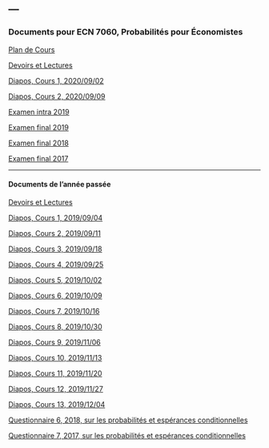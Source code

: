 ---
---

<link rel="stylesheet" href="styles.css" type="text/css">

### Documents pour ECN 7060, Probabilités pour Économistes

[Plan de Cours](./ECN7060/ECN7060A-A20-PC.pdf)

[Devoirs et Lectures](./ECN7060/ECN7060_DL.pdf)

[Diapos, Cours 1, 2020/09/02](./ECN7060/ECN7060_1.pdf)

[Diapos, Cours 2, 2020/09/09](./ECN7060/ECN7060_2.pdf)

[Examen intra 2019](./ECN7060/EI19.pdf)

[Examen final 2019](./ECN7060/EF19.pdf)

[Examen final 2018](./ECN7060/EF18A.pdf)

[Examen final 2017](./ECN7060/EF17A.pdf)

***

#### Documents de l'année passée

[Devoirs et Lectures](./ECN7060/ECN7060_DL_2019.pdf)

[Diapos, Cours 1, 2019/09/04](./ECN7060/ECN7060_1_2019.pdf)

[Diapos, Cours 2, 2019/09/11](./ECN7060/ECN7060_2_2019.pdf)

[Diapos, Cours 3, 2019/09/18](./ECN7060/ECN7060_3_2019.pdf)

[Diapos, Cours 4, 2019/09/25](./ECN7060/ECN7060_4_2019.pdf)

[Diapos, Cours 5, 2019/10/02](./ECN7060/ECN7060_5_2019.pdf)

[Diapos, Cours 6, 2019/10/09](./ECN7060/ECN7060_6_2019.pdf)

[Diapos, Cours 7, 2019/10/16](./ECN7060/ECN7060_7_2019.pdf)

[Diapos, Cours 8, 2019/10/30](./ECN7060/ECN7060_8_2019.pdf)

[Diapos, Cours 9, 2019/11/06](./ECN7060/ECN7060_9_2019.pdf)

[Diapos, Cours 10, 2019/11/13](./ECN7060/ECN7060_10_2019.pdf)

[Diapos, Cours 11, 2019/11/20](./ECN7060/ECN7060_11_2019.pdf)

[Diapos, Cours 12, 2019/11/27](./ECN7060/ECN7060_12_2019.pdf)

[Diapos, Cours 13, 2019/12/04](./ECN7060/ECN7060_13_2019.pdf)

[Questionnaire 6, 2018, sur les probabilités et espérances conditionnelles](./ECN7060/Quiz_6_2018.pdf)

[Questionnaire 7, 2017, sur les probabilités et espérances conditionnelles](./ECN7060/Quiz_7.pdf)
